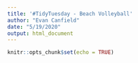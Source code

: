 ```yaml
---
title: '#TidyTuesday - Beach Volleyball'
author: "Evan Canfield"
date: "5/19/2020"
output: html_document
---
```


```r
knitr::opts_chunk$set(echo = TRUE)
```

